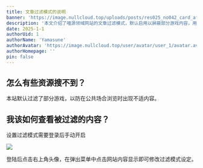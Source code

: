 ```yaml
---
title: 文章过滤模式的说明
banner: 'https://image.nullcloud.top/uploads/posts/res025_no042_card_after_training.avif'
description: '本文介绍了喵源领域网站的文章过滤模式，默认启用以屏蔽部分游戏内容，用户可登录后手动调整设置。用户可通过点击右上角头像进入设置菜单修改过滤选项。该功能旨在提升用户体验，确保在公共场合浏览时避免不适内容。'
date: 2025-1-1
authorUid: 1
authorName: 'Yamasune'
authorAvatar: 'https://image.nullcloud.top/user/avatar/user_1/avatar.avif'
authorHomepage: ''
pin: false
---
```


## 怎么有些资源搜不到？

本站默认过滤了部分游戏，以防在公共场合浏览时出现不适内容。

## 我该如何查看被过滤的内容？

设置过滤模式需要登录后手动开启

![](https://image.nullcloud.top/uploads/posts/20250922131626.avif)

登陆后点击右上角头像，在弹出菜单中点击网站内容显示即可修改过滤模式设定。
